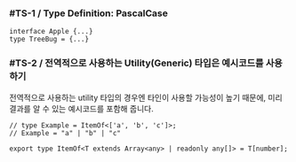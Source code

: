 

### #TS-1 / Type Definition: <Tag>PascalCase</Tag>

```tsx
interface Apple {...}
type TreeBug = {...}
```




### #TS-2 / 전역적으로 사용하는 Utility(Generic) 타입은 예시코드를 사용하기

전역적으로 사용하는 utility 타입의 경우엔 타인이 사용할 가능성이 높기 때문에, 미리 결과를 알 수 있는 예시코드를 포함해 줍니다.

```tsx
// type Example = ItemOf<['a', 'b', 'c']>;
// Example = "a" | "b" | "c"

export type ItemOf<T extends Array<any> | readonly any[]> = T[number];
```
